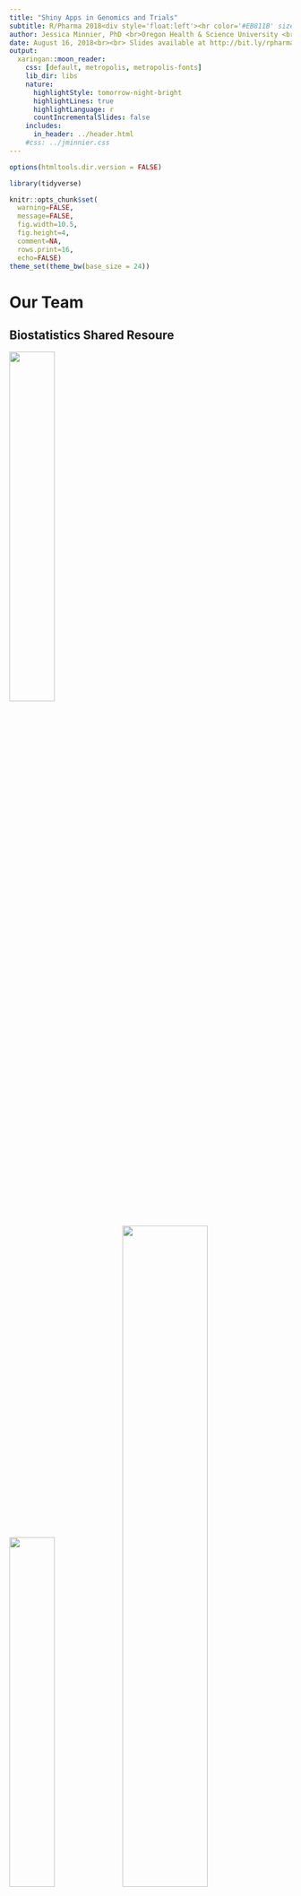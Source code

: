 ```yaml
---
title: "Shiny Apps in Genomics and Trials"
subtitle: R/Pharma 2018<div style='float:left'><hr color='#EB811B' size=1px width=720px></div><br>
author: Jessica Minnier, PhD <br>Oregon Health & Science University <br> <i class="fa fa-twitter fa-fw"></i> @datapointier
date: August 16, 2018<br><br> Slides available at http://bit.ly/rpharma-minnier
output: 
  xaringan::moon_reader:
    css: [default, metropolis, metropolis-fonts]
    lib_dir: libs
    nature:
      highlightStyle: tomorrow-night-bright
      highlightLines: true
      highlightLanguage: r
      countIncrementalSlides: false
    includes:
      in_header: ../header.html      
    #css: ../jminnier.css
---
```


```r
options(htmltools.dir.version = FALSE)

library(tidyverse)

knitr::opts_chunk$set(
  warning=FALSE, 
  message=FALSE, 
  fig.width=10.5, 
  fig.height=4, 
  comment=NA, 
  rows.print=16,
  echo=FALSE)
theme_set(theme_bw(base_size = 24))
```




# Our Team

## Biostatistics Shared Resoure


<img src="figs/knightlogo.jpg" width="40%" height="40%"><br>
<img src="figs/BSRteam2016.jpg" width="40%" height="40%"><img src="figs/BSRteam2017.jpg" width="55%" height="55%">


<!---

# Some Examples

## START: <font style="color: darkorange;">S</font>hiny <font style="color: darkorange;">T</font>ranscriptome<font style="color: darkorange;"> A</font>nalysis<font style="color: darkorange;"> R</font>esource<font style="color: darkorange;"> T</font>ool

RNA-seq/Microarray analysis and visualization

## Drug Combination in Cancer

Drug development

## Adaptive Bayesian Design

Clinical Trials Design
--->
---

class: inverse, center, middle


# Why Shiny?

---

background-image: url(figs/spreadsheetcombo.png)
background-position: center
background-size: 120%

# Motivation: Too many spreadsheets!

---

# An example: START


<font style="color: darkorange;">S</font>hiny 
<font style="color: darkorange;">T</font>ranscriptome
<font style="color: darkorange;">A</font>nalysis
<font style="color: darkorange;">R</font>esource
<font style="color: darkorange;">T</font>ool

<br>

Github: <font style="color: darkorange;">https://github.com/jminnier/STARTapp/</font>
<br>
Shinyapps.io: <font style="color: darkorange;"> https://kcvi.shinyapps.io/START/</font>
<br>
<font style="color: green;">
DATA = <em>RNA-seq gene expression</em>
</font>

<img src="figs/spreadsheet_annotated.png"/>

---

<!---

# Very quick tour

<img src="figs/screencast2_gif.png" />

--->

# Very quick tour

<img src="figs/screencast2.gif" />

<!--- https://gist.github.com/dergachev/4627207 for screencast to gif --->

---

# Data Input

- Input data ~ multiple formats: <font style="color: darkorange;">Special input formats</font>
- Interface with other software? <font style="color: darkorange;">Export special formats</font>

<img src="figs/start_input_options.png"></img>
<img src="figs/start_dropdown_analysis.png" height="35%" width="35%"></img>

---

# Data Exploration: Interactive

![](figs/start_scatterplot.png)
---

# Drug Development

## Combination Therapy $\rightarrow$ Visualize drug synergy

*BSR*: Andy Kaempf, MS & Tomi Mori, PhD<br>
*Knight Cancer Leukemia Team*:  Steve Kurtz, PhD & Chris Eide, B.A.


![](figs/combo1.png)


---
class: clear

![](figs/combo3.png)

---
class: clear

![](figs/combo4.png)


---

# Clinical Trials Methods

## Bayesian Adaptive Design

$\rightarrow$ An Adaptive Bayesian Sequential Design for Determining the Subject-Specific Optimal Treatment Length
(manuscript in progress)

https://bayesiantrial.shinyapps.io/Bayesian12/

*BSR*: Yiyi Chen, PhD; Lina Gao, PhD<br>
*OHSU*: Zunqiu Chen, MS; Matthew F Halsey, PhD; Jodi Lapidus, PhD

- Select directions and weights of various outcomes
- Determine potential length of treatment to be evaluated
- Upload data
- Potential actions: Escalate; De-escalate; Stay

![](figs/bayes0.png)
---

# General App & Trial Specific

![](figs/bayes2.png)

---

class:clear

![](figs/bayes1.png)



---
class: inverse, middle, center
# Tips/Lessons Learned

---

# Present QA plots up front

<img src="figs/start_qa.png" width="800px">

---

# Provide Instructions!


<img src="figs/start_instruct.png" width="800px">

---

# Old fasioned debugging/logging works

![](figs/start_error.png)

---

# Conclusions

- R Shiny can be a tool to creatively interact with data
- Improve collaboration and promote your methods
- Avoid repetitive analyses and visualizations
- Instructions are vital

## START

- working on extensions to single-cell and proteomics specific analyses and visualizations
- (one day) switch to use modules
- we welcome collaboration!

---

# Thank you!
<br>

Contact me: <i class="fa fa-envelope fa-fw"></i> minnier-[at]-ohsu.edu, <i class="fa fa-twitter fa-fw"></i> [datapointier](https://twitter.com/datapointier), <i class="fa fa-github fa-fw"></i> [jminnier](https://github.com/jminnier/)

START: http://jessicaminnier.com/STARTapp/

RELATED SLIDES ON SHINY (Challenges/Responsibilities):
- Data Day Texas <http://bit.ly/shiny-ddtx>
- CSP: <http://bit.ly/shiny-csp18>

Slides available at  <font style="text-transform: lowercase;"><http://bit.ly/rpharma-minnier></font> <br>

Code for slides available at <https://github.com/jminnier/talks_etc>

Slides created via the R package [xaringan](https://github.com/yihui/xaringan) by [Yihui Xie](https://twitter.com/xieyihui?lang=en) with the metropolis theme


